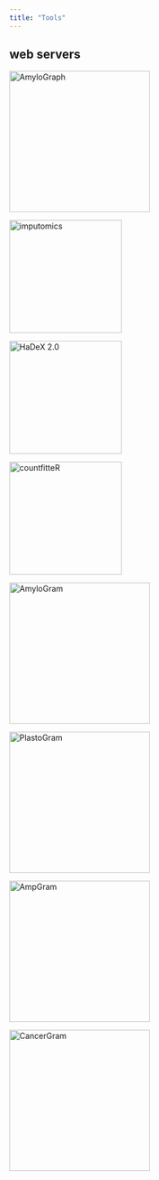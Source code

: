 ```yaml
---
title: "Tools"
---
```


## web servers
::: {layout-ncol=4}
[![AmyloGraph](fig/tools/amylograph.png){width=250}](https://amylograph.com/)

[![imputomics](fig/tools/imputomics.png){height=200}](http://biogenies.info/imputomics-ws)

[![HaDeX 2.0](fig/tools/hadex.png){height=200}](http://mslab-ibb.pl/shiny/HaDeX/)

[![countfitteR](fig/tools/countfitter.png){height=200}](http://biongram.biotech.uni.wroc.pl/countfitter/)

[![AmyloGram](fig/tools/amylogram.png){width=250}](http://biongram.biotech.uni.wroc.pl/AmyloGram)

[![PlastoGram](fig/tools/plastogram.png){width=250}](http://biongram.biotech.uni.wroc.pl/PlastoGram)

[![AmpGram](fig/tools/ampgram.png){width=250}](http://biongram.biotech.uni.wroc.pl/AmpGram)

[![CancerGram](fig/tools/cancergram.png){width=250}](http://biongram.biotech.uni.wroc.pl/CancerGram)

:::

<!-- Table with github link and who worked on it -->
<!-- linked to CV -->